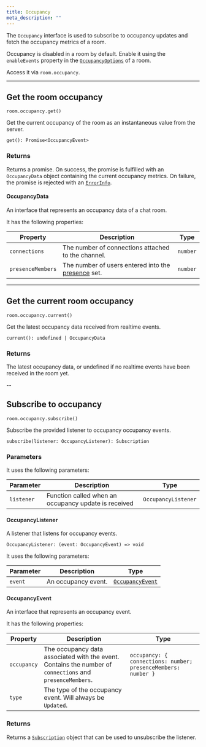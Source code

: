 ```yaml
---
title: Occupancy
meta_description: ""
---
```


The `Occupancy` interface is used to subscribe to occupancy updates and fetch the occupancy metrics of a room.

Occupancy is disabled in a room by default. Enable it using the `enableEvents` property in the [`OccupancyOptions`](/docs/chat/api/javascript/rooms#OccupancyOptions) of a room.

Access it via `room.occupancy`.

---

## Get the room occupancy <a id="get"/>

`room.occupancy.get()`

Get the current occupancy of the room as an instantaneous value from the server.

`get(): Promise<OccupancyEvent>`

### Returns

Returns a promise. On success, the promise is fulfilled with an `OccupancyData` object containing the current occupancy metrics. On failure, the promise is rejected with an [`ErrorInfo`](/docs/chat/api/javascript/error-info).

#### OccupancyData

An interface that represents an occupancy data of a chat room.

It has the following properties:

| Property | Description | Type |
| -------- | ----------- | ---- |
| `connections` | The number of connections attached to the channel. | `number` |
| `presenceMembers` | The number of users entered into the [presence](/docs/chat/api/javascript/presence) set. | `number` |

---

## Get the current room occupancy <a id="current"/>

`room.occupancy.current()`

Get the latest occupancy data received from realtime events.

`current(): undefined | OccupancyData`

### Returns

The latest occupancy data, or undefined if no realtime events have been received in the room yet.

--

## Subscribe to occupancy <a id="subscribe"/>

`room.occupancy.subscribe()`

Subscribe the provided listener to occupancy occupancy events.

`subscribe(listener: OccupancyListener): Subscription`

### Parameters

It uses the following parameters:

| Parameter | Description | Type |
| --------- | ----------- | ---- |
| `listener` | Function called when an occupancy update is received | `OccupancyListener` |

#### OccupancyListener

A listener that listens for occupancy events.

`OccupancyListener: (event: OccupancyEvent) => void`

It uses the following parameters:

| Parameter | Description | Type |
| --------- | ----------- | ---- |
| `event` | An occupancy event. | [`OccupancyEvent`](#occupancyevent) |

#### OccupancyEvent

An interface that represents an occupancy event.

It has the following properties:

| Property | Description | Type |
| -------- | ----------- | ---- |
| `occupancy` | The occupancy data associated with the event. Contains the number of `connections` and `presenceMembers`. | `occupancy: { connections: number; presenceMembers: number }` |
| `type` | The type of the occupancy event. Will always be `Updated`. ||

### Returns

Returns a [`Subscription`](/docs/chat/api/javascript/subscriptions#subscription) object that can be used to unsubscribe the listener.
